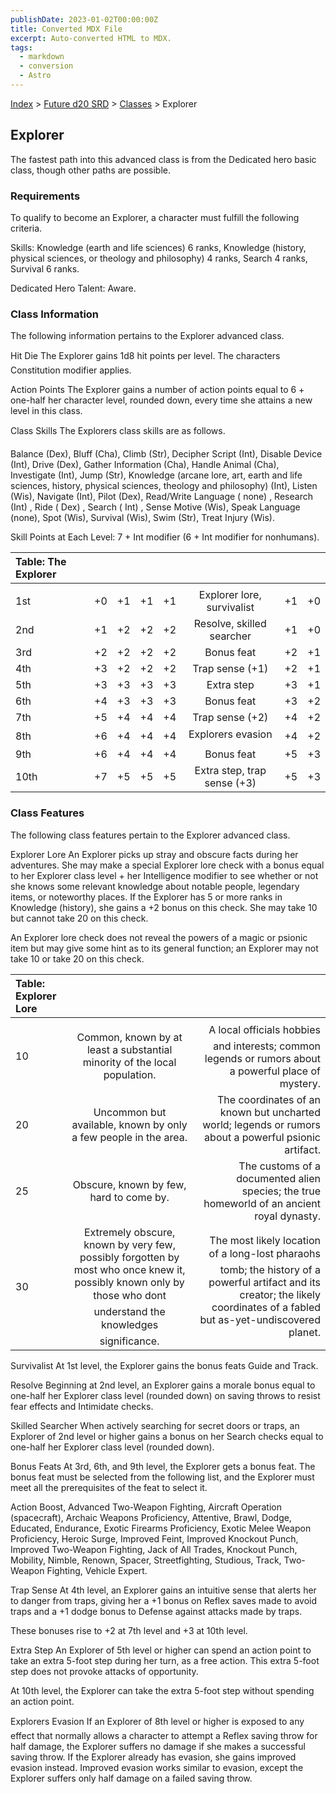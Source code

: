 ```yaml
---
publishDate: 2023-01-02T00:00:00Z
title: Converted MDX File
excerpt: Auto-converted HTML to MDX.
tags:
  - markdown
  - conversion
  - Astro
---
```






[Index](-index) > [Future d20 SRD](future-d20-srd-index) > [Classes](future-d20-srd-classes-index) > Explorer




## Explorer


The fastest path into this advanced class is from the Dedicated hero basic class, though other paths are possible.


### Requirements


To qualify to become an Explorer, a character must fulfill the following criteria.


Skills: Knowledge (earth and life sciences) 6 ranks, Knowledge (history, physical sciences, or theology and philosophy) 4 ranks, Search 4 ranks, Survival 6 ranks.


Dedicated Hero Talent: Aware.


### Class Information


The following information pertains to the Explorer advanced class.


Hit Die
The Explorer gains 1d8 hit points per level. The characters Constitution modifier applies.


Action Points
The Explorer gains a number of action points equal to 6 + one-half her character level, rounded down, every time she attains a new level in this class.


Class Skills
The Explorers class skills are as follows.


Balance (Dex), Bluff (Cha), Climb (Str), Decipher Script (Int), Disable Device (Int), Drive (Dex), Gather Information (Cha), Handle Animal (Cha), Investigate (Int), Jump (Str), Knowledge (arcane lore, art, earth and life sciences, history, physical sciences, theology and philosophy) (Int), Listen (Wis), Navigate (Int), Pilot (Dex), Read/Write Language ( none) , Research (Int) , Ride ( Dex) , Search ( Int) , Sense Motive (Wis), Speak Language (none), Spot (Wis), Survival (Wis), Swim (Str), Treat Injury (Wis).


Skill Points at Each Level: 7 + Int modifier (6 + Int modifier for nonhumans).


| Table: The Explorer |  |  |  |  |  |  |  |
| :--------------------- | :--: | :--: | :--: | :--: | :--: | :--: | --: |
|  |  |  |  |  |  |  |  |
| 1st | +0 | +1 | +1 | +1 | Explorer lore, survivalist | +1 | +0 |
| 2nd | +1 | +2 | +2 | +2 | Resolve, skilled searcher | +1 | +0 |
| 3rd | +2 | +2 | +2 | +2 | Bonus feat | +2 | +1 |
| 4th | +3 | +2 | +2 | +2 | Trap sense (+1) | +2 | +1 |
| 5th | +3 | +3 | +3 | +3 | Extra step | +3 | +1 |
| 6th | +4 | +3 | +3 | +3 | Bonus feat | +3 | +2 |
| 7th | +5 | +4 | +4 | +4 | Trap sense (+2) | +4 | +2 |
| 8th | +6 | +4 | +4 | +4 | Explorers evasion | +4 | +2 |
| 9th | +6 | +4 | +4 | +4 | Bonus feat | +5 | +3 |
| 10th | +7 | +5 | +5 | +5 | Extra step, trap sense (+3) | +5 | +3 |



### Class Features


The following class features pertain to the Explorer advanced class.


Explorer Lore
An Explorer picks up stray and obscure facts during her adventures. She may make a special Explorer lore check with a bonus equal to her Explorer class level + her Intelligence modifier to see whether or not she knows some relevant knowledge about notable people, legendary items, or noteworthy places. If the Explorer has 5 or more ranks in Knowledge (history), she gains a +2 bonus on this check. She may take 10 but cannot take 20 on this check.


An Explorer lore check does not reveal the powers of a magic or psionic item but may give some hint as to its general function; an Explorer may not take 10 or take 20 on this check.


| Table: Explorer Lore |  |  |
| :---------------------- | :--: | --: |
|  |  |  |
| 10 | Common, known by at least a substantial minority of the local population. | A local officials hobbies and interests; common legends or rumors about a powerful place of mystery. |
| 20 | Uncommon but available, known by only a few people in the area. | The coordinates of an known but uncharted world; legends or rumors about a powerful psionic artifact. |
| 25 | Obscure, known by few, hard to come by. | The customs of a documented alien species; the true homeworld of an ancient royal dynasty. |
| 30 | Extremely obscure, known by very few, possibly forgotten by most who once knew it, possibly known only by those who dont understand the knowledges significance. | The most likely location of a long-lost pharaohs tomb; the history of a powerful artifact and its creator; the likely coordinates of a fabled but as-yet-undiscovered planet. |



Survivalist
At 1st level, the Explorer gains the bonus feats Guide and Track.


Resolve
Beginning at 2nd level, an Explorer gains a morale bonus equal to one-half her Explorer class level (rounded down) on saving throws to resist fear effects and Intimidate checks.


Skilled Searcher
When actively searching for secret doors or traps, an Explorer of 2nd level or higher gains a bonus on her Search checks equal to one-half her Explorer class level (rounded down).


Bonus Feats
At 3rd, 6th, and 9th level, the Explorer gets a bonus feat. The bonus feat must be selected from the following list, and the Explorer must meet all the prerequisites of the feat to select it.


Action Boost, Advanced Two-Weapon Fighting, Aircraft Operation (spacecraft), Archaic Weapons Proficiency, Attentive, Brawl, Dodge, Educated, Endurance, Exotic Firearms Proficiency, Exotic Melee Weapon Proficiency, Heroic Surge, Improved Feint, Improved Knockout Punch, Improved Two-Weapon Fighting, Jack of All Trades, Knockout Punch, Mobility, Nimble, Renown, Spacer, Streetfighting, Studious, Track, Two-Weapon Fighting, Vehicle Expert.


Trap Sense
At 4th level, an Explorer gains an intuitive sense that alerts her to danger from traps, giving her a +1 bonus on Reflex saves made to avoid traps and a +1 dodge bonus to Defense against attacks made by traps.


These bonuses rise to +2 at 7th level and +3 at 10th level.


Extra Step
An Explorer of 5th level or higher can spend an action point to take an extra 5-foot step during her turn, as a free action. This extra 5-foot step does not provoke attacks of opportunity.


At 10th level, the Explorer can take the extra 5-foot step without spending an action point.


Explorers Evasion
If an Explorer of 8th level or higher is exposed to any effect that normally allows a character to attempt a Reflex saving throw for half damage, the Explorer suffers no damage if she makes a successful saving throw. If the Explorer already has evasion, she gains improved evasion instead. Improved evasion works similar to evasion, except the Explorer suffers only half damage on a failed saving throw.




